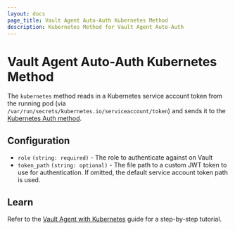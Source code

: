 ```yaml
---
layout: docs
page_title: Vault Agent Auto-Auth Kubernetes Method
description: Kubernetes Method for Vault Agent Auto-Auth
---
```


# Vault Agent Auto-Auth Kubernetes Method

The `kubernetes` method reads in a Kubernetes service account token from the
running pod (via `/var/run/secrets/kubernetes.io/serviceaccount/token`) and
sends it to the [Kubernetes Auth
method](/docs/auth/kubernetes/).

## Configuration

- `role` `(string: required)` - The role to authenticate against on Vault
- `token_path` `(string: optional)` - The file path to a custom JWT token to use
  for authentication. If omitted, the default service account token path is used.

## Learn

Refer to the [Vault Agent with
Kubernetes](https://learn.hashicorp.com/vault/identity-access-management/vault-agent-k8s)
guide for a step-by-step tutorial.
